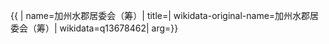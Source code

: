 {{ {{{1|PRC admin/showdata}}}|
name=加州水郡居委会（筹）|
title=|
wikidata-original-name=加州水郡居委会（筹）|
wikidata=q13678462|
arg={{{arg|}}}}}